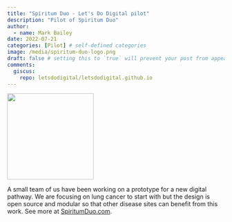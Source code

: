 ```yaml
---
title: "Spiritum Duo - Let's Do Digital pilot"
description: "Pilot of Spiritum Duo"
author:
  - name: Mark Bailey
date: 2022-07-21
categories: [Pilot] # self-defined categories
image: /media/spiritum-duo-logo.png
draft: false # setting this to `true` will prevent your post from appearing on your listing page until you're ready!
comments:
  giscus:
    repo: letsdodigital/letsdodigital.github.io
---
```


![](/media/spiritum-duo-logo.png){height=200px fig-align="center" fig-alt="SpiritumDuo logo - dandilion head with seeds"}

A small team of us have been working on a prototype for a new digital pathway. We are focusing on lung cancer to start with but the design is open source and modular so that other disease sites can benefit from this work. See more at [SpiritumDuo.com](https://www.spiritumduo.com).
